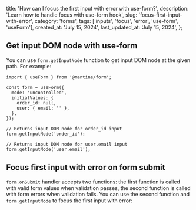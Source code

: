 
  title: 'How can I focus the first input with error with use-form?',
  description: 'Learn how to handle focus with use-form hook',
  slug: 'focus-first-input-with-error',
  category: 'forms',
  tags: ['inputs', 'focus', 'error', 'use-form', 'useForm'],
  created_at: 'July 15, 2024',
  last_updated_at: 'July 15, 2024',
};


## Get input DOM node with use-form

You can use `form.getInputNode` function to get input DOM node at the given path.
For example:

```tsx
import { useForm } from '@mantine/form';

const form = useForm({
  mode: 'uncontrolled',
  initialValues: {
    order_id: null,
    user: { email: '' },
  },
});

// Returns input DOM node for order_id input
form.getInputNode('order_id');

// Returns input DOM node for user.email input
form.getInputNode('user.email');
```

## Focus first input with error on form submit

`form.onSubmit` handler accepts two functions: the first function is called
with valid form values when validation passes, the second function is called
with form errors when validation fails. You can use the second function and
`form.getInputNode` to focus the first input with error:

<Demo data={FocusFirstInputWithError} />
